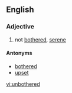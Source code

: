==English==
===Adjective===
{{en-adj}}

#not [[bothered]], [[serene]]

====Antonyms====
*[[bothered]]
*[[upset]]

[[vi:unbothered]]